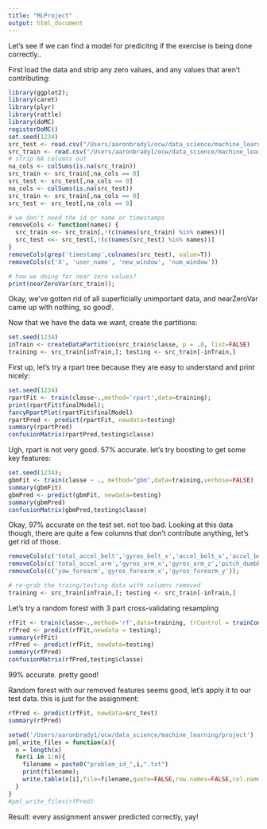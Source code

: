 ```yaml
---
title: "MLProject"
output: html_document
---
```


Let's see if we can find a model for predicitng if the exercise is being done correctly..

First load the data and strip any zero values, and any values that aren't contributing:
```r
library(ggplot2);
library(caret)
library(plyr)
library(rattle)
library(doMC)
registerDoMC()
set.seed(1234)
src_test <- read.csv("/Users/aaronbrady1/ocw/data_science/machine_learning/project/data/pml-testing.csv", header = TRUE)
src_train <- read.csv("/Users/aaronbrady1/ocw/data_science/machine_learning/project/data/pml-training.csv", header = TRUE);
# strip NA columns out
na_cols <- colSums(is.na(src_train))
src_train <- src_train[,na_cols == 0]
src_test <- src_test[,na_cols == 0]
na_cols <- colSums(is.na(src_test))
src_train <- src_train[,na_cols == 0]
src_test <- src_test[,na_cols == 0]

# we don't need the id or name or timestamps
removeCols <- function(names) {
  src_train <<- src_train[,!(c(names(src_train) %in% names))]
  src_test <<- src_test[,!(c(names(src_test) %in% names))]
}
removeCols(grep('timestamp',colnames(src_test), value=T))
removeCols(c('X', 'user_name', 'new_window', 'num_window'))

# how we doing for near zero values?
print(nearZeroVar(src_train));
```
Okay, we've gotten rid of all superficially unimportant data, and nearZeroVar came up with nothing, so good!.

Now that we have the data we want, create the partitions:
```r
set.seed(1234)
inTrain <- createDataPartition(src_train$classe, p = .8, list=FALSE)
training <- src_train[inTrain,]; testing <- src_train[-inTrain,]
```

First up, let's try a rpart tree because they are easy to understand and print nicely:
```r
set.seed(1234)
rpartFit <- train(classe~.,method='rpart',data=training);
print(rpartFit$finalModel);
fancyRpartPlot(rpartFit$finalModel)
rpartPred <- predict(rpartFit, newdata=testing)
summary(rpartPred)
confusionMatrix(rpartPred,testing$classe)
```

Ugh, rpart is not very good. 57% accurate. let's try boosting to get some key features:
```r
set.seed(1234);
gbmFit <- train(classe ~ ., method="gbm",data=training,verbose=FALSE)
summary(gbmFit)
gbmPred <- predict(gbmFit, newdata=testing)
summary(gbmPred)
confusionMatrix(gbmPred,testing$classe)
```
Okay, 97% accurate on the test set. not too bad. Looking at this data though, there are quite a few columns that don't contribute anything, let's get rid of those.

```r
removeCols(c('total_accel_belt','gyros_belt_x','accel_belt_x','accel_belt_y','pitch_arm'))
removeCols(c('total_accel_arm','gyros_arm_x','gyros_arm_z','pitch_dumbbell','yaw_dumbbell'))
removeCols(c('yaw_forearm','gyros_forearm_x','gyros_forearm_y'));

# re-grab the traing/testing data with columns removed
training <- src_train[inTrain,]; testing <- src_train[-inTrain,]
```

Let's try a random forest with 3 part cross-validating resampling
```r
rfFit <- train(classe~.,method='rf',data=training, trControl = trainControl(method="cv",number=3));
rfPred <- predict(rfFit,newdata = testing);
summary(rfFit)
rfPred <- predict(rfFit, newdata=testing)
summary(rfPred)
confusionMatrix(rfPred,testing$classe)
```
99% accurate. pretty good!

Random forest with our removed features seems good, let's apply it to our test data. this is just for the assignment:
```r
rfPred <- predict(rfFit, newdata=src_test)
summary(rfPred)

setwd('/Users/aaronbrady1/ocw/data_science/machine_learning/project')
pml_write_files = function(x){
  n = length(x)
  for(i in 1:n){
    filename = paste0("problem_id_",i,".txt")
    print(filename);
    write.table(x[i],file=filename,quote=FALSE,row.names=FALSE,col.names=FALSE)
  }
}
#pml_write_files(rfPred)
```

Result: every assignment answer predicted correctly, yay!